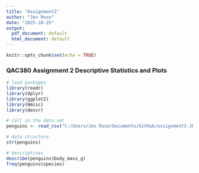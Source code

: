 ```yaml
---
title: "Assignment2"
author: "Jen Rose"
date: "2025-10-25"
output:
  pdf_document: default
  html_document: default
---
```


```r
knitr::opts_chunk$set(echo = TRUE)
```
### QAC380 Assignment 2 Descriptive Statistics and Plots
```r
# load packages
library(readr)
library(dplyr)
library(ggplot2)
library(Hmisc)
library(descr)

# call in the data set
penguins <- read_csv("C:/Users/Jen Rose/Documents/GitHub/assignment2-JR/penguins.csv")

# data structure
str(penguins)

# descriptives
describe(penguins$body_mass_g)
freq(penguins$species)

```
